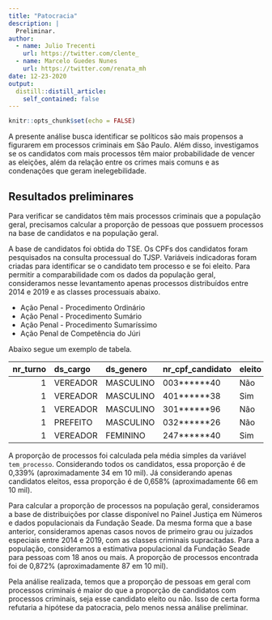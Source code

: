 ```yaml
---
title: "Patocracia"
description: |
  Preliminar.
author:
  - name: Julio Trecenti
    url: https://twitter.com/clente_
  - name: Marcelo Guedes Nunes
    url: https://twitter.com/renata_mh
date: 12-23-2020
output:
  distill::distill_article:
    self_contained: false
---
```



```r
knitr::opts_chunk$set(echo = FALSE)
```

A presente análise busca identificar se políticos são mais propensos a figurarem em processos criminais em São Paulo. Além disso, investigamos se os candidatos com mais processos têm maior probabilidade de vencer as eleições, além da relação entre os crimes mais comuns e as condenações que geram inelegebilidade.

## Resultados preliminares

Para verificar se candidatos têm mais processos criminais que a população geral, precisamos calcular a proporção de pessoas que possuem processos na base de candidatos e na população geral.

A base de candidatos foi obtida do TSE. Os CPFs dos candidatos foram pesquisados na consulta processual do TJSP. Variáveis indicadoras foram criadas para identificar se o candidato tem processo e se foi eleito. Para permitir a comparabilidade com os dados da população geral, consideramos nesse levantamento apenas processos distribuídos entre 2014 e 2019 e as classes processuais abaixo.

- Ação Penal - Procedimento Ordinário
- Ação Penal - Procedimento Sumário
- Ação Penal - Procedimento Sumaríssimo
- Ação Penal de Competência do Júri

Abaixo segue um exemplo de tabela.

| nr_turno|ds_cargo |ds_genero |nr_cpf_candidato |eleito |tem_processo |
|--------:|:--------|:---------|:----------------|:------|:------------|
|        1|VEREADOR |MASCULINO |003******40      |Não    |Não          |
|        1|VEREADOR |MASCULINO |401******38      |Sim    |Não          |
|        1|VEREADOR |MASCULINO |301******96      |Não    |Não          |
|        1|PREFEITO |MASCULINO |032******26      |Não    |Sim          |
|        1|VEREADOR |FEMININO  |247******40      |Sim    |Não          |

A proporção de processos foi calculada pela média simples da variável `tem_processo`. Considerando todos os candidatos, essa proporção é de 0,339% (aproximadamente 34 em 10 mil). Já considerando apenas candidatos eleitos, essa proporção é de 0,658% (aproximadamente 66 em 10 mil).

Para calcular a proporção de processos na população geral, consideramos a base de distribuições por classe disponível no Painel Justiça em Números e dados populacionais da Fundação Seade. Da mesma forma que a base anterior, consideramos apenas casos novos de primeiro grau ou juizados especiais entre 2014 e 2019, com as classes criminais supracitadas. Para a população, consideramos a estimativa populacional da Fundação Seade para pessoas com 18 anos ou mais. A proporção de processos encontrada foi de 0,872% (aproximadamente 87 em 10 mil).

Pela análise realizada, temos que a proporção de pessoas em geral com processos criminais é maior do que a proporção de candidatos com processos criminais, seja esse candidato eleito ou não. Isso de certa forma refutaria a hipótese da patocracia, pelo menos nessa análise preliminar.